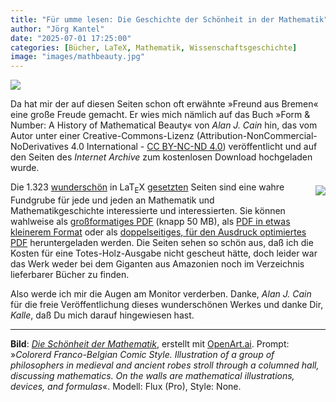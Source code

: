 ```yaml
---
title: "Für umme lesen: Die Geschichte der Schönheit in der Mathematik"
author: "Jörg Kantel"
date: "2025-07-01 17:25:00"
categories: [Bücher, LaTeX, Mathematik, Wissenschaftsgeschichte]
image: "images/mathbeauty.jpg"
---
```


[![](images/mathbeauty-b.jpg)](https://www.flickr.com/photos/schockwellenreiter/54626538224/)

Da hat mir der auf diesen Seiten schon oft erwähnte »Freund aus Bremen« eine große Freude gemacht. Er wies mich nämlich auf das Buch »Form & Number: A History of Mathematical Beauty« von *Alan J. Cain* hin, das vom Autor unter einer Creative-Commons-Lizenz (Attribution-NonCommercial-NoDerivatives 4.0 International - [CC BY-NC-ND 4.0](https://creativecommons.org/licenses/by-nc-nd/4.0/)) veröffentlicht und auf den Seiten des *Internet Archive* zum kostenlosen Download hochgeladen wurde.

<div style="float: right; margin-left: 12px; margin-top: 6px;">[![](images/cain-formnumber.jpg)](https://tug.org/books/images/cain-formnumber.jpg)</div>

Die 1.323 [wunderschön](https://tug.org/interviews/cain.pdf) in LaT<sub>E</sub>X [gesetzten](https://tug.org/books/reviews/tb143reviews-cain.html) Seiten sind eine wahre Fundgrube für jede und jeden an Mathematik und Mathematikgeschichte interessierte und interessierten. Sie können wahlweise als [großformatiges PDF](https://archive.org/details/cain_formandnumber_ebook_large/page/120/mode/2up) (knapp 50 MB), als [PDF in etwas kleinerem Format](https://archive.org/details/cain_formandnumber_ebook_small/page/328/mode/2up) oder als [doppelseitiges, für den Ausdruck optimiertes PDF](https://archive.org/details/cain_formandnumber_print/page/764/mode/2up) heruntergeladen werden. Die Seiten sehen so schön aus, daß ich die Kosten für eine Totes-Holz-Ausgabe nicht gescheut hätte, doch leider war das Werk weder bei dem Giganten aus Amazonien noch im Verzeichnis lieferbarer Bücher zu finden.

Also werde ich mir die Augen am Monitor verderben. Danke, *Alan J. Cain* für die freie Veröffentlichung dieses wunderschönen Werkes und danke Dir, *Kalle*, daß Du mich darauf hingewiesen hast.

---

**Bild**: *[Die Schönheit der Mathematik](https://www.flickr.com/photos/schockwellenreiter/54626538224/)*, erstellt mit [OpenArt.ai](https://openart.ai/home). Prompt: »*Colorerd Franco-Belgian Comic Style. Illustration of a group of philosophers in medieval and ancient robes stroll through a columned hall, discussing mathematics. On the walls are mathematical illustrations, devices, and formulas*«. Modell: Flux (Pro), Style: None.

